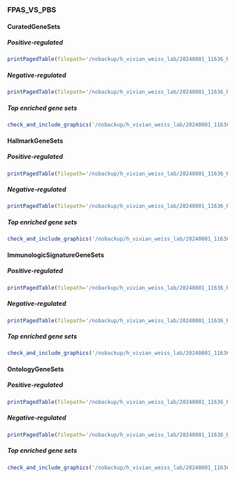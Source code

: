 

### FPAS_VS_PBS



#### CuratedGeneSets



##### Positive-regulated


```r
printPagedTable(filepath='/nobackup/h_vivian_weiss_lab/20240801_11636_RNAseq_mouse/deseq2_proteincoding_genetable_GSEA_Hs_report/result/P11636_RNAseq_mm10.gsea/FPAS_VS_PBS.CuratedGeneSets.pos.csv', row.names=0, escape=FALSE, digits=0, nsmall=0)
```



##### Negative-regulated


```r
printPagedTable(filepath='/nobackup/h_vivian_weiss_lab/20240801_11636_RNAseq_mouse/deseq2_proteincoding_genetable_GSEA_Hs_report/result/P11636_RNAseq_mm10.gsea/FPAS_VS_PBS.CuratedGeneSets.neg.csv', row.names=0, escape=FALSE, digits=0, nsmall=0)
```



##### Top enriched gene sets


```r
check_and_include_graphics('/nobackup/h_vivian_weiss_lab/20240801_11636_RNAseq_mouse/deseq2_proteincoding_genetable_GSEA_Hs_report/result/P11636_RNAseq_mm10.gsea/FPAS_VS_PBS.CuratedGeneSets.enriched.csv.png')
```



#### HallmarkGeneSets



##### Positive-regulated


```r
printPagedTable(filepath='/nobackup/h_vivian_weiss_lab/20240801_11636_RNAseq_mouse/deseq2_proteincoding_genetable_GSEA_Hs_report/result/P11636_RNAseq_mm10.gsea/FPAS_VS_PBS.HallmarkGeneSets.pos.csv', row.names=0, escape=FALSE, digits=0, nsmall=0)
```



##### Negative-regulated


```r
printPagedTable(filepath='/nobackup/h_vivian_weiss_lab/20240801_11636_RNAseq_mouse/deseq2_proteincoding_genetable_GSEA_Hs_report/result/P11636_RNAseq_mm10.gsea/FPAS_VS_PBS.HallmarkGeneSets.neg.csv', row.names=0, escape=FALSE, digits=0, nsmall=0)
```



##### Top enriched gene sets


```r
check_and_include_graphics('/nobackup/h_vivian_weiss_lab/20240801_11636_RNAseq_mouse/deseq2_proteincoding_genetable_GSEA_Hs_report/result/P11636_RNAseq_mm10.gsea/FPAS_VS_PBS.HallmarkGeneSets.enriched.csv.png')
```



#### ImmunologicSignatureGeneSets



##### Positive-regulated


```r
printPagedTable(filepath='/nobackup/h_vivian_weiss_lab/20240801_11636_RNAseq_mouse/deseq2_proteincoding_genetable_GSEA_Hs_report/result/P11636_RNAseq_mm10.gsea/FPAS_VS_PBS.ImmunologicSignatureGeneSets.pos.csv', row.names=0, escape=FALSE, digits=0, nsmall=0)
```



##### Negative-regulated


```r
printPagedTable(filepath='/nobackup/h_vivian_weiss_lab/20240801_11636_RNAseq_mouse/deseq2_proteincoding_genetable_GSEA_Hs_report/result/P11636_RNAseq_mm10.gsea/FPAS_VS_PBS.ImmunologicSignatureGeneSets.neg.csv', row.names=0, escape=FALSE, digits=0, nsmall=0)
```



##### Top enriched gene sets


```r
check_and_include_graphics('/nobackup/h_vivian_weiss_lab/20240801_11636_RNAseq_mouse/deseq2_proteincoding_genetable_GSEA_Hs_report/result/P11636_RNAseq_mm10.gsea/FPAS_VS_PBS.ImmunologicSignatureGeneSets.enriched.csv.png')
```



#### OntologyGeneSets



##### Positive-regulated


```r
printPagedTable(filepath='/nobackup/h_vivian_weiss_lab/20240801_11636_RNAseq_mouse/deseq2_proteincoding_genetable_GSEA_Hs_report/result/P11636_RNAseq_mm10.gsea/FPAS_VS_PBS.OntologyGeneSets.pos.csv', row.names=0, escape=FALSE, digits=0, nsmall=0)
```



##### Negative-regulated


```r
printPagedTable(filepath='/nobackup/h_vivian_weiss_lab/20240801_11636_RNAseq_mouse/deseq2_proteincoding_genetable_GSEA_Hs_report/result/P11636_RNAseq_mm10.gsea/FPAS_VS_PBS.OntologyGeneSets.neg.csv', row.names=0, escape=FALSE, digits=0, nsmall=0)
```



##### Top enriched gene sets


```r
check_and_include_graphics('/nobackup/h_vivian_weiss_lab/20240801_11636_RNAseq_mouse/deseq2_proteincoding_genetable_GSEA_Hs_report/result/P11636_RNAseq_mm10.gsea/FPAS_VS_PBS.OntologyGeneSets.enriched.csv.png')
```


